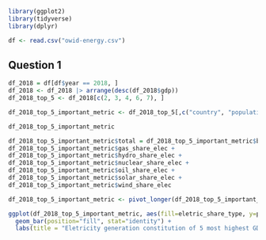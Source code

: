 ```r
library(ggplot2)
library(tidyverse)
library(dplyr)
```

```r
df <- read.csv("owid-energy.csv")
```

## Question 1

```r
df_2018 = df[df$year == 2018, ]
df_2018 <- df_2018 |> arrange(desc(df_2018$gdp))
df_2018_top_5 <- df_2018[c(2, 3, 4, 6, 7), ]
```

```r
df_2018_top_5_important_metric <- df_2018_top_5[,c("country", "population", "gdp", "biofuel_share_elec",  "coal_share_elec", "fossil_share_elec", "gas_share_elec", "hydro_share_elec", "low_carbon_share_elec", "nuclear_share_elec", "oil_share_elec", "other_renewables_share_elec", "renewables_share_elec", "solar_share_elec", "wind_share_elec")]
```

```r
df_2018_top_5_important_metric
```

```r
df_2018_top_5_important_metric$total = df_2018_top_5_important_metric$biofuel_share_elec + df_2018_top_5_important_metric$coal_share_elec + 
df_2018_top_5_important_metric$gas_share_elec +
df_2018_top_5_important_metric$hydro_share_elec +
df_2018_top_5_important_metric$nuclear_share_elec +
df_2018_top_5_important_metric$oil_share_elec +
df_2018_top_5_important_metric$solar_share_elec +
df_2018_top_5_important_metric$wind_share_elec
```

```r
df_2018_top_5_important_metric <- pivot_longer(df_2018_top_5_important_metric, cols = c("biofuel_share_elec", "coal_share_elec", "gas_share_elec", "hydro_share_elec", "nuclear_share_elec", "oil_share_elec", "solar_share_elec", "wind_share_elec"), names_to = "eletric_share_type", values_to = "percentage")
```

```r
ggplot(df_2018_top_5_important_metric, aes(fill=eletric_share_type, y=percentage, x=country)) + 
  geom_bar(position="fill", stat="identity") +
  labs(title = "Eletricity generation constitution of 5 most highest GDP in 2018", x = "Country", y = "Percentage", fill = "Type of eletricity generation")
```
